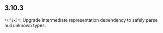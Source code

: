 ## 3.10.3
`*(fix)*`: Upgrade intermediate representation dependency to safely parse null unknown types.

